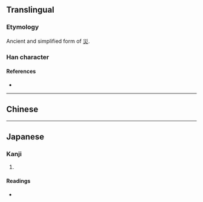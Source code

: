 {{also|災}}
{{character info}}
==Translingual==

===Etymology===
{{Han etym}}
Ancient and simplified form of [[災]].

===Han character===
{{Han char|rn=86|rad=火|as=03|sn=7|four=|canj=JF|ids=⿱[[宀]][[火]]}}

====References====
* {{Han ref|kx=0666.220|dkj=18881|dj=1075.250|hdz=32190.020|uh=707E|ud=28798}}

----

==Chinese==
{{zh-see|災|sv}}

----

==Japanese==

===Kanji===
{{ja-kanji|grade=|rs=火03}}

# {{alternative form of|ja|災}}

====Readings====
* {{ja-readings|on=[[さい]] (sai)|kun=[[わざわい]] (wazawai)}}